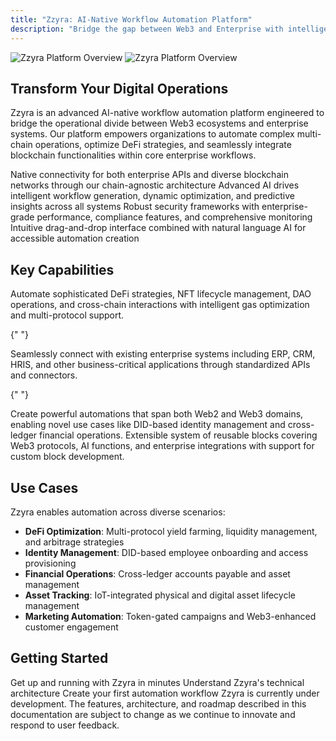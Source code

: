 ```yaml
---
title: "Zzyra: AI-Native Workflow Automation Platform"
description: "Bridge the gap between Web3 and Enterprise with intelligent, secure, and seamless automation across the entire modern digital landscape."
---
```


<img
  className='block dark:hidden'
  width={1000}
  height={1000}
  src='/images/hero-light.svg'
  alt='Zzyra Platform Overview'
/>
<img
  className='hidden dark:block'
  width={1000}
  height={1000}
  src='/images/hero-dark.svg'
  alt='Zzyra Platform Overview'
/>

## Transform Your Digital Operations

Zzyra is an advanced AI-native workflow automation platform engineered to bridge the operational divide between Web3 ecosystems and enterprise systems. Our platform empowers organizations to automate complex multi-chain operations, optimize DeFi strategies, and seamlessly integrate blockchain functionalities within core enterprise workflows.

<CardGroup cols={2}>
  <Card
    title='Hybrid Integration'
    icon='link'
    href='/concepts/hybrid-automation'>
    Native connectivity for both enterprise APIs and diverse blockchain networks
    through our chain-agnostic architecture
  </Card>
  <Card
    title='AI-Powered Intelligence'
    icon='brain'
    href='/concepts/ai-native-workflows'>
    Advanced AI drives intelligent workflow generation, dynamic optimization,
    and predictive insights across all systems
  </Card>
  <Card
    title='Enterprise-Grade Security'
    icon='shield-check'
    href='/platform/architecture/security'>
    Robust security frameworks with enterprise-grade performance, compliance
    features, and comprehensive monitoring
  </Card>
  <Card
    title='Visual Workflow Builder'
    icon='diagram-project'
    href='/developers/first-workflow'>
    Intuitive drag-and-drop interface combined with natural language AI for
    accessible automation creation
  </Card>
</CardGroup>

## Key Capabilities

<AccordionGroup>
  <Accordion title='Web3 Automation' icon='bitcoin'>
    Automate sophisticated DeFi strategies, NFT lifecycle management, DAO
    operations, and cross-chain interactions with intelligent gas optimization
    and multi-protocol support.
  </Accordion>

{" "}

<Accordion title='Enterprise Integration' icon='building'>
  Seamlessly connect with existing enterprise systems including ERP, CRM, HRIS,
  and other business-critical applications through standardized APIs and
  connectors.
</Accordion>

{" "}

<Accordion title='Hybrid Workflows' icon='arrows-split-up-and-left'>
  Create powerful automations that span both Web2 and Web3 domains, enabling
  novel use cases like DID-based identity management and cross-ledger financial
  operations.
</Accordion>

  <Accordion title='Modular Architecture' icon='cubes'>
    Extensible system of reusable blocks covering Web3 protocols, AI functions,
    and enterprise integrations with support for custom block development.
  </Accordion>
</AccordionGroup>

## Use Cases

Zzyra enables automation across diverse scenarios:

- **DeFi Optimization**: Multi-protocol yield farming, liquidity management, and arbitrage strategies
- **Identity Management**: DID-based employee onboarding and access provisioning
- **Financial Operations**: Cross-ledger accounts payable and asset management
- **Asset Tracking**: IoT-integrated physical and digital asset lifecycle management
- **Marketing Automation**: Token-gated campaigns and Web3-enhanced customer engagement

## Getting Started

<CardGroup cols={3}>
  <Card title='Quick Start' icon='rocket' href='/quickstart'>
    Get up and running with Zzyra in minutes
  </Card>
  <Card
    title='Platform Overview'
    icon='chart-network'
    href='/platform/architecture/overview'>
    Understand Zzyra's technical architecture
  </Card>
  <Card
    title='Build Your First Workflow'
    icon='wand-magic-sparkles'
    href='/developers/first-workflow'>
    Create your first automation workflow
  </Card>
</CardGroup>

<Note>
  Zzyra is currently under development. The features, architecture, and roadmap
  described in this documentation are subject to change as we continue to
  innovate and respond to user feedback.
</Note>
